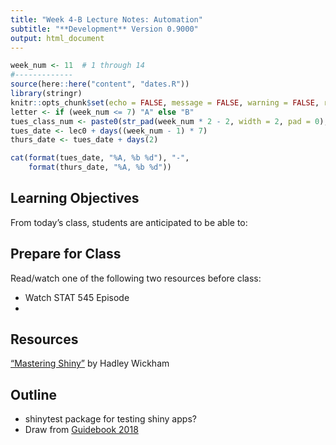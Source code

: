 ```yaml
---
title: "Week 4-B Lecture Notes: Automation"
subtitle: "**Development** Version 0.9000"
output: html_document
---
```


```r
week_num <- 11  # 1 through 14
#-------------
source(here::here("content", "dates.R"))
library(stringr)
knitr::opts_chunk$set(echo = FALSE, message = FALSE, warning = FALSE, results = "asis")
letter <- if (week_num <= 7) "A" else "B"
tues_class_num <- paste0(str_pad(week_num * 2 - 2, width = 2, pad = 0), letter)
tues_date <- lec0 + days((week_num - 1) * 7)
thurs_date <- tues_date + days(2)
```


```r
cat(format(tues_date, "%A, %b %d"), "-", 
    format(thurs_date, "%A, %b %d"))
```

## Learning Objectives

From today's class, students are anticipated to be able to:




## Prepare for Class

Read/watch one of the following two resources before class:

- Watch STAT 545 Episode
- 

## Resources

["Mastering Shiny"](https://mastering-shiny.org/) by Hadley Wickham

## Outline

- shinytest package for testing shiny apps?
- Draw from [Guidebook 2018](https://github.com/UBC-STAT/stat-545-guidebook/blob/master/cm207.Rmd)
